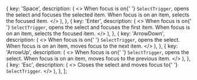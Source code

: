   {
    key: 'Space',
    description: (
      <>
        When focus is on{' '}
        <code className="cell-accessibility-code">SelectTrigger</code>, opens
        the select and focuses the selected item. When focus is on an item,
        selects the focused item.
      </>
    ),
  },
  {
    key: 'Enter',
    description: (
      <>
        When focus is on{' '}
        <code className="cell-accessibility-code">SelectTrigger</code>, opens
        the select and focuses the first item. When focus is on an item, selects
        the focused item.
      </>
    ),
  },
  {
    key: 'ArrowDown',
    description: (
      <>
        When focus is on{' '}
        <code className="cell-accessibility-code">SelectTrigger</code>, opens
        the select. When focus is on an item, moves focus to the next item.
      </>
    ),
  },
  {
    key: 'ArrowUp',
    description: (
      <>
        When focus is on{' '}
        <code className="cell-accessibility-code">SelectTrigger</code>, opens
        the select. When focus is on an item, moves focus to the previous item.
      </>
    ),
  },
  {
    key: 'Esc',
    description: (
      <>
        Closes the select and moves focus to{' '}
        <code className="cell-accessibility-code">SelectTrigger</code>.
      </>
    ),
  },
];
